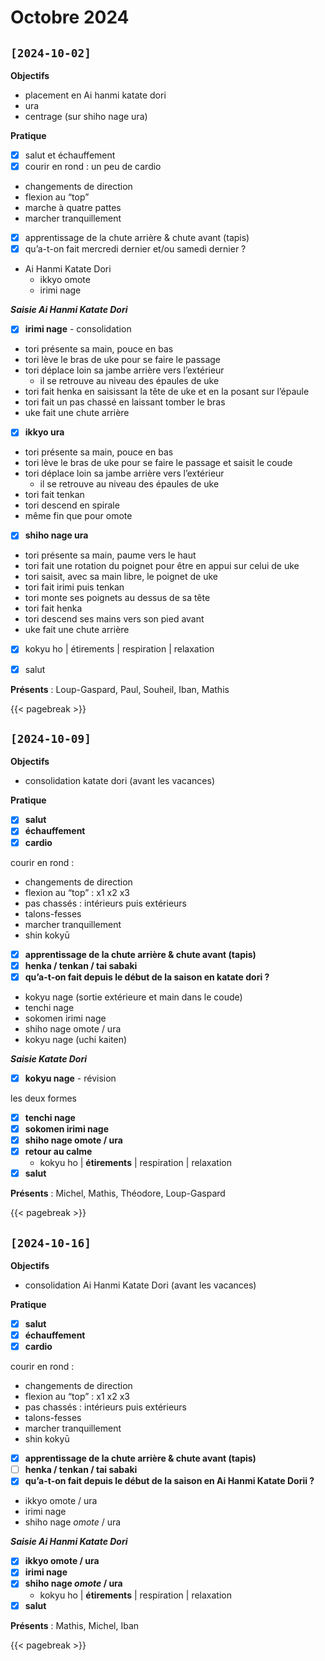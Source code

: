 # Octobre 2024 {.unnumbered}

## `[2024-10-02]`

**Objectifs**

- placement en Ai hanmi katate dori
- ura
- centrage (sur shiho nage ura)

**Pratique**

- [x] salut et échauffement
- [x] courir en rond : un peu de cardio

::: {.callout-tip title="cardio" collapse="true"}
- changements de direction
- flexion au "top"
- marche à quatre pattes
- marcher tranquillement
:::

- [x] apprentissage de la chute arrière & chute avant (tapis)
- [x] qu'a-t-on fait mercredi dernier et/ou samedi dernier ?

::: {.callout-tip title="rappel" collapse="true"}
- Ai Hanmi Katate Dori
  - ikkyo omote
  - irimi nage
:::

_**Saisie Ai Hanmi Katate Dori**_

- [x] **irimi nage** - consolidation

::: {.callout-tip title="consignes" collapse="true"}
- tori présente sa main, pouce en bas
- tori lève le bras de uke pour se faire le passage
- tori déplace loin sa jambe arrière vers l'extérieur
  - il se retrouve au niveau des épaules de uke
- tori fait henka en saisissant la tête de uke et en la posant sur l'épaule
- tori fait un pas chassé en laissant tomber le bras
- uke fait une chute arrière
:::

- [x] **ikkyo ura**

::: {.callout-tip title="consignes" collapse="true"}
- tori présente sa main, pouce en bas
- tori lève le bras de uke pour se faire le passage et saisit le coude
- tori déplace loin sa jambe arrière vers l'extérieur
  - il se retrouve au niveau des épaules de uke
- tori fait tenkan
- tori descend en spirale 
- même fin que pour omote
:::

- [x] **shiho nage ura**

::: {.callout-tip title="consignes" collapse="true"}
- tori présente sa main, paume vers le haut
- tori fait une rotation du poignet pour être en appui sur celui de uke
- tori saisit, avec sa main libre, le poignet de uke
- tori fait irimi puis tenkan
- tori monte ses poignets au dessus de sa tête
- tori fait henka
- tori descend ses mains vers son pied avant
- uke fait une chute arrière
:::

- [x] kokyu ho | étirements | respiration | relaxation

- [x] salut

**Présents** : Loup-Gaspard, Paul, Souheil, Iban, Mathis

{{< pagebreak >}}

## `[2024-10-09]`

**Objectifs**

- consolidation katate dori (avant les vacances)

**Pratique**

- [x] **salut**
- [x] **échauffement**
- [x] **cardio**

::: {.callout-tip title="consignes" collapse="true"}
courir en rond : 

- changements de direction
- flexion au "top" : x1 x2 x3
- pas chassés : intérieurs puis extérieurs
- talons-fesses
- marcher tranquillement
- shin kokyū
:::

- [x] **apprentissage de la chute arrière & chute avant (tapis)**
- [x] **henka / tenkan / tai sabaki**
- [x] **qu'a-t-on fait depuis le début de la saison en katate dori ?**

::: {.callout-tip title="rappel" collapse="true"}
- kokyu nage (sortie extérieure et main dans le coude)
- tenchi nage
- sokomen irimi nage
- shiho nage omote / ura
- kokyu nage (uchi kaiten)
:::

_**Saisie Katate Dori**_

- [x] **kokyu nage** - révision

::: {.callout-tip title="consignes" collapse="true"}
les deux formes
:::

- [x] **tenchi nage**
- [x] **sokomen irimi nage**
- [x] **shiho nage omote / ura**
- [x] **retour au calme**
  - kokyu ho | **étirements** | respiration | relaxation
- [x] **salut**

**Présents** : Michel, Mathis, Théodore, Loup-Gaspard

{{< pagebreak >}}

## `[2024-10-16]`

**Objectifs**

- consolidation Ai Hanmi Katate Dori (avant les vacances)

**Pratique**

- [x] **salut**
- [x] **échauffement**
- [x] **cardio**

::: {.callout-tip title="consignes" collapse="true"}
courir en rond : 

- changements de direction
- flexion au "top" : x1 x2 x3
- pas chassés : intérieurs puis extérieurs
- talons-fesses
- marcher tranquillement
- shin kokyū
:::

- [x] **apprentissage de la chute arrière & chute avant (tapis)**
- [ ] **henka / tenkan / tai sabaki**
- [x] **qu'a-t-on fait depuis le début de la saison en Ai Hanmi Katate Dorii ?**

::: {.callout-tip title="rappel" collapse="true"}
- ikkyo omote / ura
- irimi nage
- shiho nage *omote* / ura
:::

_**Saisie Ai Hanmi Katate Dori**_

- [x] **ikkyo omote / ura**
- [x] **irimi nage**
- [x] **shiho nage *omote* / ura**
  - kokyu ho | **étirements** | respiration | relaxation
- [x] **salut**

**Présents** : Mathis, Michel, Iban

{{< pagebreak >}}
